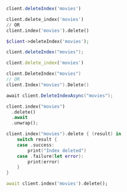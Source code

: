 <CodeGroup>

```javascript JS
client.deleteIndex('movies')
```

```python Python
client.delete_index('movies')
// OR
client.index('movies').delete()
```

```php PHP
$client->deleteIndex('movies');
```

```java Java
client.deleteIndex("movies");
```

```ruby Ruby
client.delete_index('movies')
```

```go Go
client.DeleteIndex("movies")
// OR
client.Index("movies").Delete()
```

```csharp C#
await client.DeleteIndexAsync("movies");
```

```rust Rust
client.index("movies")
  .delete()
  .await
  .unwrap();
```

```swift Swift
client.index("movies").delete { (result) in
    switch result {
    case .success:
        print("Index deleted")
    case .failure(let error):
        print(error)
    }
}
```

```dart Dart
await client.index('movies').delete();
```
</CodeGroup>